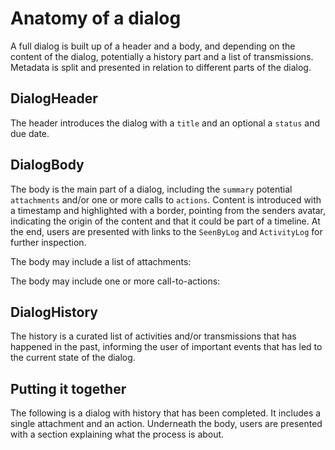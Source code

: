 
<Meta title="Dialog" />

# Anatomy of a dialog

A full dialog is built up of a header and a body, and depending on the content of the dialog, potentially a history part and a list of transmissions. Metadata is split and presented in relation to different parts of the dialog.

## DialogHeader

The header introduces the dialog with a `title` and an optional a `status` and due date.

<Canvas of={DialogHeader.Default} />

## DialogBody

The body is the main part of a dialog, including the `summary` potential `attachments` and/or one or more calls to `actions`. Content is introduced with a timestamp and highlighted with a border, pointing from the senders avatar, indicating the origin of the content and that it could be part of a timeline. At the end, users are presented with links to the `SeenByLog` and `ActivityLog` for further inspection.

<Canvas of={DialogBody.Default} />

The body may include a list of attachments:

<Canvas of={DialogBody.WithAttachments} />

The body may include one or more call-to-actions:

<Canvas of={DialogBody.WithActions} />

## DialogHistory

The history is a curated list of activities and/or transmissions that has happened in the past, informing the user of important events that has led to the current state of the dialog.

<Canvas of={DialogHistory.Default} />

## Putting it together

The following is a dialog with history that has been completed. It includes a single attachment and an action. Underneath the body, users are presented with a section explaining what the process is about.

<Canvas of={DialogStories.WithHistory} />